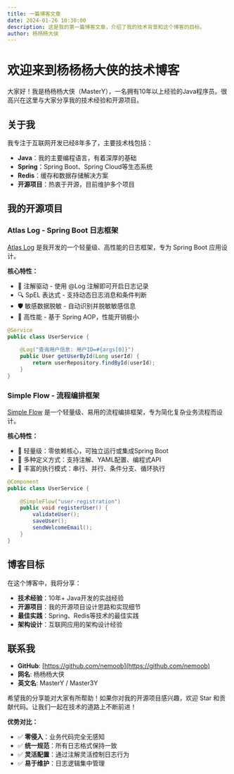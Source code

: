 ```yaml
---
title: 一篇博客文章
date: 2024-01-26 10:30:00
description: 这是我的第一篇博客文章，介绍了我的技术背景和这个博客的目标。
author: 杨杨杨大侠
---
```


# 欢迎来到杨杨杨大侠的技术博客

大家好！我是杨杨杨大侠（MasterY），一名拥有10年以上经验的Java程序员。很高兴在这里与大家分享我的技术经验和开源项目。

## 关于我

我专注于互联网开发已经8年多了，主要技术栈包括：

- **Java**：我的主要编程语言，有着深厚的基础
- **Spring**：Spring Boot、Spring Cloud等生态系统
- **Redis**：缓存和数据存储解决方案
- **开源项目**：热衷于开源，目前维护多个项目

## 我的开源项目

### Atlas Log - Spring Boot 日志框架

[Atlas Log](https://github.com/nemoob/atlas-log) 是我开发的一个轻量级、高性能的日志框架，专为 Spring Boot 应用设计。

**核心特性：**
- 🎯 注解驱动 - 使用 @Log 注解即可开启日志记录
- 🔍 SpEL 表达式 - 支持动态日志消息和条件判断
- 🛡️ 敏感数据脱敏 - 自动识别并脱敏敏感信息
- 🚀 高性能 - 基于 Spring AOP，性能开销极小

```java
@Service
public class UserService {
    
    @Log("查询用户信息: 用户ID=#{args[0]}")
    public User getUserById(Long userId) {
        return userRepository.findById(userId);
    }
}
```

### Simple Flow - 流程编排框架

[Simple Flow](https://github.com/nemoob/simpleflow) 是一个轻量级、易用的流程编排框架，专为简化复杂业务流程而设计。

**核心特性：**
- 🚀 轻量级：零依赖核心，可独立运行或集成Spring Boot
- 📝 多种定义方式：支持注解、YAML配置、编程式API
- 🔀 丰富的执行模式：串行、并行、条件分支、循环执行

```java
@Component
public class UserService {
    
    @SimpleFlow("user-registration")
    public void registerUser() {
        validateUser();
        saveUser();
        sendWelcomeEmail();
    }
}
```

## 博客目标

在这个博客中，我将分享：

- **技术经验**：10年+ Java开发的实战经验
- **开源项目**：我的开源项目设计思路和实现细节
- **最佳实践**：Spring、Redis等技术的最佳实践
- **架构设计**：互联网应用的架构设计经验

## 联系我

- **GitHub**: [https://github.com/nemoob](https://github.com/nemoob)
- **网名**: 杨杨杨大侠
- **英文名**: MasterY / Master3Y

希望我的分享能对大家有所帮助！如果你对我的开源项目感兴趣，欢迎 Star 和贡献代码。让我们一起在技术的道路上不断前进！


**优势对比：**
- ✅ **零侵入**：业务代码完全无感知
- ✅ **统一规范**：所有日志格式保持一致
- ✅ **灵活配置**：通过注解灵活控制日志行为
- ✅ **易于维护**：日志逻辑集中管理
